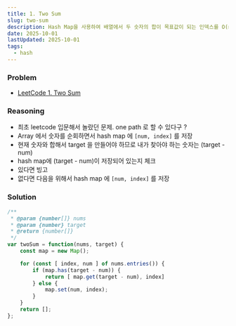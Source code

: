 ```yaml
---
title: 1. Two Sum 
slug: two-sum
description: Hash Map을 사용하여 배열에서 두 숫자의 합이 목표값이 되는 인덱스를 O(n) 시간에 찾기
date: 2025-10-01
lastUpdated: 2025-10-01
tags:
  - hash
---
```


### Problem

- [LeetCode 1. Two Sum](https://leetcode.com/problems/two-sum/)

### Reasoning

 
- 최초 leetcode 입문해서 놀랐던 문제. one path 로 할 수 있다구 ?
- Array 에서 숫자를 순회하면서 hash map 에 `[num, index]` 를 저장
- 현재 숫자와 합해서 target 을 만들어야 하므로 내가 찾아야 하는 숫자는 (target - num)
- hash map에 (target - num)이 저장되어 있는지 체크 
- 있다면 빙고
- 없다면 다음을 위해서 hash map 에 `[num, index]` 를 저장

### Solution

```typescript
/**
 * @param {number[]} nums
 * @param {number} target
 * @return {number[]}
 */
var twoSum = function(nums, target) {
    const map = new Map();

    for (const [ index, num ] of nums.entries()) {
        if (map.has(target - num)) {
            return [ map.get(target - num), index]
        } else {
            map.set(num, index);
        }
    }
    return [];
};
```
